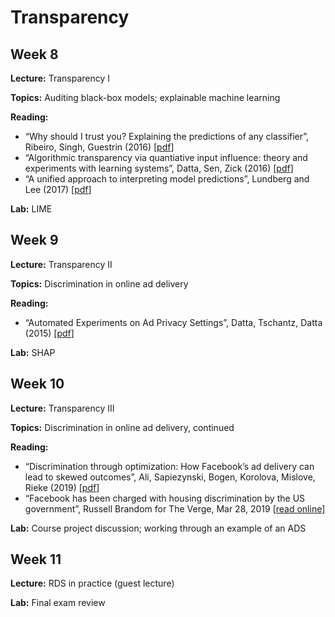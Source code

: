 # Transparency

## Week 8 {-#w8}

**Lecture:** Transparency I

**Topics:** Auditing black-box models; explainable machine learning

**Reading:**

*   "Why should I trust you? Explaining the predictions of any classifier", Ribeiro, Singh, Guestrin (2016) [[pdf](https://dl.acm.org/citation.cfm?doid=2939672.2939778)]  
*   "Algorithmic transparency via quantiative input influence: theory and experiments with learning systems", Datta, Sen, Zick (2016) [[pdf](https://ieeexplore.ieee.org/stamp/stamp.jsp?tp=&arnumber=7546525)]  
*   "A unified approach to interpreting model predictions", Lundberg and Lee (2017) [[pdf](https://papers.nips.cc/paper/7062-a-unified-approach-to-interpreting-model-predictions.pdf)]  


**Lab:** LIME

## Week 9 {-#w9}

**Lecture:** Transparency II

**Topics:** Discrimination in online ad delivery

**Reading:**

* "Automated Experiments on Ad Privacy Settings", Datta, Tschantz, Datta (2015) [[pdf](https://content.sciendo.com/view/journals/popets/2015/1/article-p92.xml)]    

**Lab:** SHAP

## Week 10 {-#w10}

**Lecture:** Transparency III

**Topics:** Discrimination in online ad delivery, continued

**Reading:**

* "Discrimination through optimization: How Facebook’s ad delivery can lead to skewed outcomes", Ali, Sapiezynski, Bogen, Korolova, Mislove, Rieke (2019) [[pdf](https://arxiv.org/pdf/1904.02095.pdf)]  
* "Facebook has been charged with housing discrimination by the US government", Russell Brandom for The Verge, Mar 28, 2019 [[read online](https://www.theverge.com/2019/3/28/18285178/facebook-hud-lawsuit-fair-housing-discrimination)] 

**Lab:** Course project discussion; working through an example of an ADS

## Week 11 {-#w11}

**Lecture:** RDS in practice (guest lecture)

**Lab:** Final exam review
